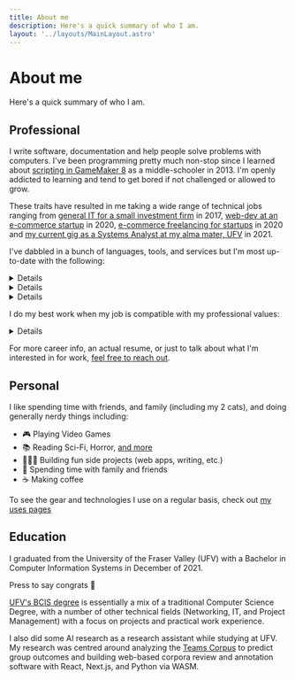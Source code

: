 ```yaml
---
title: About me
description: Here's a quick summary of who I am.
layout: '../layouts/MainLayout.astro'
---
```



# About me

Here's a quick summary of who I am.

<AboutSlider />

## Professional

I write software, documentation and help people solve problems with computers. I've been programming pretty much non-stop since I learned about [scripting in GameMaker 8](https://manual.yoyogames.com/The_Asset_Editors/Scripts.htm) as a middle-schooler in 2013. I'm openly addicted to learning and tend to get bored if not challenged or allowed to grow.

These traits have resulted in me taking a wide range of technical jobs ranging from [general IT for a small investment firm](https://aprario.com) in 2017, [web-dev at an e-commerce startup](https://www.vsslgear.com/en-ca) in 2020, [e-commerce freelancing for startups](https://tinybox.dev) in 2020 and [my current gig as a Systems Analyst at my alma mater, UFV](https://mykal.codes/posts/new-job-at-ufv/) in 2021.

I've dabbled in a bunch of languages, tools, and services but I'm most up-to-date with the following:

<Details summary="🖋️ Languages and runtimes">
- **HTML / CSS / JS**: good old web primitives.
- **Typescript**: can't get much better than JS with types.
- **Node.js**: for web servers, job runners, desktop apps, scripts, etc.
- **Python**: I love the simplicity and beauty of Python code. It's just so fun to write.
- **Go**: I'm still a gopher-in-training but have loved what I've seen of so far; Especially the performance.
</Details>

<Details summary="🔨 Tools and libraries">
- **React & Next.js**: my favourite way to build fullstack applications.
- **Flask**: the most flexible way to write web stuff with Python.
- **Docker**: makes deps management, development, and deploys trivial.
- **Prisma**: my go-to ORM for node.js-based projects.
- **SQLAlchemy**: my go-to ORM for python-based projects.
</Details>

<Details summary="☁️ Hosting and DevOps">
- **Railway**: for hosting full-fat applications, and databases in the cloud. 
- **GitHub**: the defacto hosted version control and CI/CD pipeline.
- **Netlify**: for hosting static websites and web apps in the cloud.
- **Azure**: I have my AZ-900 and am working on my AZ-204 cert currently.
</Details>

I do my best work when my job is compatible with my professional values:

<Details summary="💖 Professional values">
- **Always be learning**: I work best when I'm learning and being challenged both by myself and my peers. Stagnation at work never feels good.
- **Enjoy your work**: Work is a big part of my life and it would be a waste to not have fun along the way.
- **Don't just fix, improve**: I aim to fix issues and solve root problems. Even better if I can do both at once. 
- **Work with good people**: I subscribe to the (cliche) idea of never being the smartest person in a room.
- **Autonomy**: I think good people work best when trusted and given authority in their domain.
</Details>

For more career info, an actual resume, or just to talk about what I'm interested in for work, [feel free to reach out](https://mykal.codes/contact).

## Personal

I like spending time with friends, and family (including my 2 cats), and doing generally nerdy things including:

- 🎮 Playing Video Games
- 📚 Reading Sci-Fi, Horror, [and more](https://www.goodreads.com/user/show/141327631-mykal-machon)
- 👩🏻‍💻 Building fun side projects (web apps, writing, etc.)
- 🍻 Spending time with family and friends
- ☕ Making coffee

To see the gear and technologies I use on a regular basis, check out [my uses pages](/uses/)

## Education

I graduated from the University of the Fraser Valley (UFV) with a Bachelor in Computer Information Systems in December of 2021.

<CongratsButton client:idle>Press to say congrats 🎉</CongratsButton>

[UFV's BCIS degree](https://www.ufv.ca/computing/) is essentially a mix of a traditional Computer Science Degree,
with a number of other technical fields (Networking, IT, and Project Management) with a focus on projects and
practical work experience.

I also did some AI research as a research assistant while studying at UFV. My research was centred around analyzing the [Teams Corpus](https://sites.google.com/site/teamentrainmentstudy/corpus?authuser=0) to predict group outcomes and building web-based corpora review and annotation software with React, Next.js, and Python via WASM.
